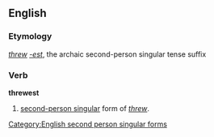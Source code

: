 ==English==
===Etymology===
''[[threw]]'' ''[[-est]]'', the archaic second-person singular tense suffix

===Verb===
'''threwest'''
# {{archaic}} [[second-person singular]] form of ''[[threw]]''.

[[Category:English second person singular forms]]